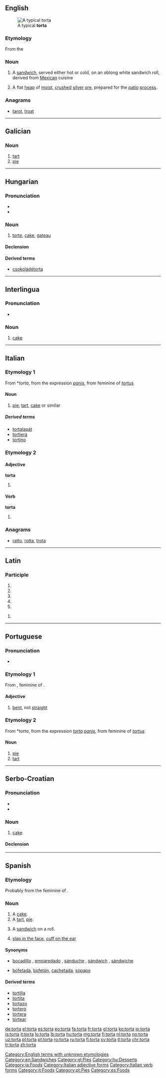 ==English==
[[File:TORTA DE HUEVO.jpg|thumb|A typical '''torta''']]

===Etymology===
From the {{etyl|es|en}} {{term|lang=es|torta}}

===Noun===
{{en-noun}}

# {{context|US|lang=en}} A [[sandwich]], served either hot or cold, on an oblong white sandwich roll, derived from [[Mexican]] cuisine
# A flat [[heap]] of [[moist]], [[crush]]ed [[silver]] [[ore]], prepared for the [[patio]] [[process]].

===Anagrams===
* [[tarot#English|tarot]], [[troat#English|troat]]

[[Category:English terms with unknown etymologies]]
[[Category:en:Sandwiches]]

----

==Galician==

===Noun===
{{gl-noun|f}}

# [[tart]]
# [[pie]]

[[Category:gl:Pies]]

----

==Hungarian==

===Pronunciation===
* {{IPA|/ˈtortɒ/|lang=hu}}
* {{hyphenation|tor|ta}}

===Noun===
{{hu-noun|pl=torták}}

# [[torte]], [[cake]], [[gateau]]

====Declension====
{{hu-decl-k-back|tort|á}}{{hu-pos-tok|tortá}}

====Derived terms====
* [[csokoládétorta]]

[[Category:hu:Desserts]]

----

==Interlingua==

===Pronunciation===
* {{IPA|/ˈtor.ta/|lang=ia}}

===Noun===
{{ia-noun|s}}

# [[cake]]

[[Category:ia:Foods]]

----

==Italian==

===Etymology 1===
From {{etyl|VL.|it}} *''torta'', from the expression {{term|torta|lang=la}} ''[[panis]]'', from feminine of {{etyl|la|it}} ''[[tortus]]''.

====Noun====
{{it-noun|tort|f|a|e}}

# [[pie]], [[tart]], [[cake]] or similar

=====Derived terms=====
* [[tortalapát]]
* [[tortiera]]
* [[tortino]]

===Etymology 2===

====Adjective====
'''torta''' {{f}}

# {{feminine of|torto|lang=it}}

====Verb====
'''torta'''

# {{feminine past participle of|torcere|lang=it}}

===Anagrams===
* [[ratto#Italian|ratto]], [[rotta#Italian|rotta]], [[trota#Italian|trota]]

[[Category:Italian adjective forms]]
[[Category:Italian verb forms]]
[[Category:it:Foods]]

----

==Latin==

===Participle===
{{la-part-form|torta}}

# {{inflection of|tortus||nom|f|s|lang=la}}
# {{inflection of|tortus||nom|n|p|lang=la}}
# {{inflection of|tortus||acc|n|p|lang=la}}
# {{inflection of|tortus||voc|f|s|lang=la}}
# {{inflection of|tortus||voc|n|p|lang=la}}

{{la-part-form|tortā}}

# {{inflection of|tortus||abl|f|s|lang=la}}

----

==Portuguese==

===Pronunciation===
* {{a|PT}} {{IPA|/ˈtɔɾtɐ/|lang=pt}}

===Etymology 1===
From {{etyl|la|pt}} {{term|torta|lang=la}}, feminine of {{term|tortus|lang=la}}.

====Adjective====
{{head|pt|adjective|g=f|maculine|torto}}

# [[bent]], not [[straight]]

===Etymology 2===
From {{etyl|VL.|pt}} *''torta'', from the expression ''[[torta]]'' ''[[panis]]'', from feminine of {{etyl|la|pt}} ''[[tortus]]''.

====Noun====
{{pt-noun|f|tortas}}

# [[pie]]
# [[tart]]

[[Category:pt:Pies]]

----

==Serbo-Croatian==

===Pronunciation===
* {{IPA|/tôːrta/|lang=sh}}
* {{hyphenation|tor|ta}}

===Noun===
{{sh-noun|g=f|head=tȏrta|r|торта|то̑рта}}

# [[cake]]

====Declension====
{{sh-decl-noun
|tȏrta|torte
|torte|tȍrātā / tȏrtī
|torti|tortama
|tortu|torte
|torto|torte
|torti|tortama
|tortom|tortama
}}

----

==Spanish==

===Etymology===
Probably from the feminine of {{etyl|la|es}} {{term|tortus||twisted, folded over|lang=la}}.

===Noun===
{{es-noun|f}}

# A [[cake]].
# A [[tart]], [[pie]].
# {{context|Mexico|lang=es}} A [[sandwich]] on a roll.
# {{context|Spain|colloquial|lang=es}} [[slap in the face]], [[cuff on the ear]]

====Synonyms====
* {{sense|sandwich}}  [[bocadillo]] {{m}}, [[emparedado]] {{m}}, [[sánduche]] {{m}}, [[sándwich]] {{m}}, [[sándwiche]] {{m}}
* {{sense|slap}} [[bofetada]], [[bofetón]], [[cachetada]], [[sopapo]]

====Derived terms====
* [[tortilla]] {{f}}
* [[tortita]] {{f}}
* [[tortazo]] {{m}}
* [[tortero]] {{m}}
* [[tortera]] {{f}}
* [[tortear]] {{pos_v}}

[[Category:es:Foods]]

[[de:torta]]
[[el:torta]]
[[es:torta]]
[[eo:torta]]
[[fa:torta]]
[[fr:torta]]
[[gl:torta]]
[[ko:torta]]
[[io:torta]]
[[is:torta]]
[[it:torta]]
[[lo:torta]]
[[lb:torta]]
[[hu:torta]]
[[mg:torta]]
[[fj:torta]]
[[nl:torta]]
[[no:torta]]
[[uz:torta]]
[[pl:torta]]
[[pt:torta]]
[[ro:torta]]
[[ru:torta]]
[[fi:torta]]
[[sv:torta]]
[[tl:torta]]
[[chr:torta]]
[[tr:torta]]
[[zh:torta]]